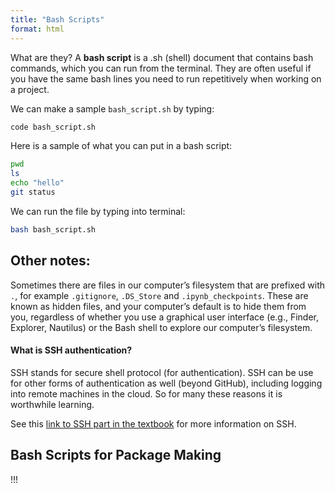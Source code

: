 ```yaml
---
title: "Bash Scripts"
format: html
---
```


What are they? A **bash script** is a .sh (shell) document that contains bash commands, which you can run from the terminal. They are often useful if you have the same bash lines you need to run repetitively when working on a project.

We can make a sample `bash_script.sh` by typing: 
```bash
code bash_script.sh
```

Here is a sample of what you can put in a bash script:

```bash
pwd
ls
echo "hello"
git status
```
We can run the file by typing into terminal:

```bash 
bash bash_script.sh
```

## Other notes: 

Sometimes there are files in our computer’s filesystem that are prefixed with `.`, for example `.gitignore`, `.DS_Store` and `.ipynb_checkpoints`. These are known as hidden files, and your computer’s default is to hide them from you, regardless of whether you use a graphical user interface (e.g., Finder, Explorer, Nautilus) or the Bash shell to explore our computer’s filesystem.

#### What is SSH authentication?

SSH stands for secure shell protocol (for authentication). SSH can be use for other forms of authentication as well (beyond GitHub), including logging into remote machines in the cloud. So for many these reasons it is worthwhile learning.

See this [link to SSH part in the textbook](https://ubc-dsci.github.io/reproducible-and-trustworthy-workflows-for-data-science/lectures/030-ssh-for-authentication.html) for more information on SSH.

## Bash Scripts for Package Making

!!!
